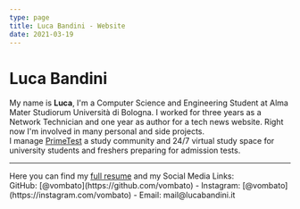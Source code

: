 ```yaml
---
type: page
title: Luca Bandini - Website
date: 2021-03-19
---
```


# Luca Bandini

My name is **Luca**, I'm a Computer Science and Engineering Student at Alma Mater Studiorum Università di Bologna.
I worked for three years as a Network Technician and one year as author for a tech news website.
Right now I'm involved in many personal and side projects.</br>
I manage [PrimeTest](https://primetest.ga) a study community and 24/7 virtual study space for university students and freshers preparing for admission tests.

---

<div>
  Here you can find my <a href="/docs/Resume-LB.pdf">full resume</a> and my Social Media Links:
  </br>
  GitHub: [@vombato](https://github.com/vombato) - Instagram: [@vombato](https://instagram.com/vombato) - Email: mail@lucabandini.it
</div>
 